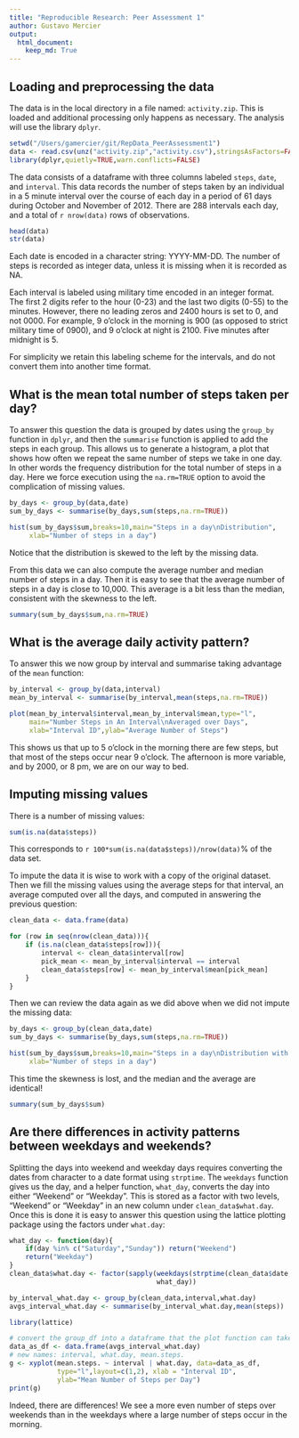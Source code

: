 ```yaml
---
title: "Reproducible Research: Peer Assessment 1"
author: Gustavo Mercier
output:    
  html_document:
    keep_md: True
---
```



## Loading and preprocessing the data


The data is in the local directory in a file named: `activity.zip`. This is loaded and additional processing only happens as necessary. The analysis will use the library `dplyr`.


```r
setwd("/Users/gamercier/git/RepData_PeerAssessment1")
data <- read.csv(unz("activity.zip","activity.csv"),stringsAsFactors=FALSE)
library(dplyr,quietly=TRUE,warn.conflicts=FALSE)
```


The data consists of a dataframe with three columns labeled `steps`, `date`, and `interval`. This data records the number of steps taken by an individual in a 5 minute interval over the course of each day in a period of 61 days during October and November of 2012. There are 288 intervals each day, and a total of `r nrow(data)` rows of observations.


```r
head(data)
str(data)
```

Each date is encoded in a character string: YYYY-MM-DD. The number of steps is recorded as integer data, unless it is missing when it is recorded as NA.


Each interval is labeled using military time encoded in an integer format. The first 2 digits refer to the hour (0-23) and the last two digits (0-55) to the minutes. However, there no leading zeros and 2400 hours is set to 0, and not 0000. For example, 9 o'clock in the morning is 900 (as opposed to strict military time of 0900), and 9 o'clock at night is 2100. Five minutes after midnight is 5.


For simplicity we retain this labeling scheme for the intervals, and do not convert them into another time format.


## What is the mean total number of steps taken per day?


To answer this question the data is grouped by dates using the `group_by` function in `dplyr`, and then the `summarise` function is applied to add the steps in each group. This allows us to generate a histogram, a plot that shows how often we repeat the same number of steps we take in one day. In other words the frequency distribution for the total number of steps in a day. Here we force execution using the `na.rm=TRUE` option to avoid the complication of missing values.


```r
by_days <- group_by(data,date)
sum_by_days <- summarise(by_days,sum(steps,na.rm=TRUE))

hist(sum_by_days$sum,breaks=10,main="Steps in a day\nDistribution",
     xlab="Number of steps in a day")
```

Notice that the distribution is skewed to the left by the missing data.


From this data we can also compute the average number and median number of steps in a day. Then it is easy to see that the average number of steps in a day is close to 10,000. This average is a bit less than the median, consistent with the skewness to the left.

```r
summary(sum_by_days$sum,na.rm=TRUE)
```


## What is the average daily activity pattern?


To answer this we now group by interval and summarise taking advantage of the `mean` function:


```r
by_interval <- group_by(data,interval)
mean_by_interval <- summarise(by_interval,mean(steps,na.rm=TRUE))

plot(mean_by_interval$interval,mean_by_interval$mean,type="l",
     main="Number Steps in An Interval\nAveraged over Days",
     xlab="Interval ID",ylab="Average Number of Steps")
```

This shows us that up to 5 o'clock in the morning there are few steps, but that most of the steps occur near 9 o'clock. The afternoon is more variable, and by 2000, or 8 pm, we are on our way to bed.


## Imputing missing values


There is a number of missing values:

```r
sum(is.na(data$steps))
```

This corresponds to `r 100*sum(is.na(data$steps))/nrow(data)`% of the data set.

To impute the data it is wise to work with a copy of the original dataset. Then we fill the missing values using the average steps for that interval, an average computed over all the days, and computed in answering the previous question:


```r
clean_data <- data.frame(data)

for (row in seq(nrow(clean_data))){
    if (is.na(clean_data$steps[row])){
        interval <- clean_data$interval[row]
        pick_mean <- mean_by_interval$interval == interval
        clean_data$steps[row] <- mean_by_interval$mean[pick_mean]
    }
}
```


Then we can review the data again as we did above when we did not impute the missing data:

```r
by_days <- group_by(clean_data,date)
sum_by_days <- summarise(by_days,sum(steps,na.rm=TRUE))

hist(sum_by_days$sum,breaks=10,main="Steps in a day\nDistribution with data imputed",
     xlab="Number of steps in a day")
```

This time the skewness is lost, and the median and the average are identical!

```r
summary(sum_by_days$sum)
```


## Are there differences in activity patterns between weekdays and weekends?


Splitting the days into weekend and weekday days requires converting the dates from character to a date format using `strptime`. The `weekdays` function gives us the day, and a helper function, `what_day`, converts the day into either "Weekend" or "Weekday". This is stored as a factor with two levels, "Weekend" or "Weekday" in an new column under `clean_data$what.day`. Once this is done it is easy to answer this question using the lattice plotting package using the factors under `what.day`:


```r
what_day <- function(day){
    if(day %in% c("Saturday","Sunday")) return("Weekend")
    return("Weekday")
}
clean_data$what.day <- factor(sapply(weekdays(strptime(clean_data$date,"%Y-%m-%d")),
                                     what_day))

by_interval_what.day <- group_by(clean_data,interval,what.day)
avgs_interval_what.day <- summarise(by_interval_what.day,mean(steps))

library(lattice)

# convert the group_df into a dataframe that the plot function can take
data_as_df <- data.frame(avgs_interval_what.day)
# new names: interval, what.day, mean.steps.
g <- xyplot(mean.steps. ~ interval | what.day, data=data_as_df,
            type="l",layout=c(1,2), xlab = "Interval ID",
            ylab="Mean Number of Steps per Day")
print(g)
```


Indeed, there are differences! We see a more even number of steps over weekends than in the weekdays where a large number of steps occur in the morning.


